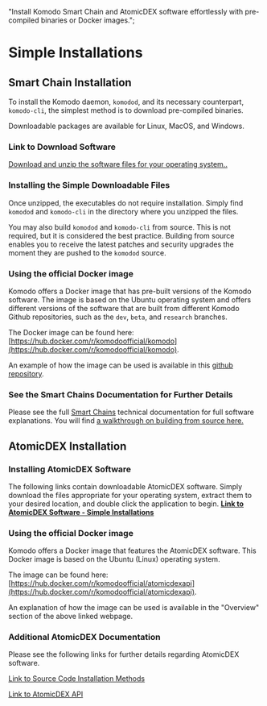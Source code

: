   "Install Komodo Smart Chain and AtomicDEX software effortlessly with pre-compiled binaries or Docker images.";

# Simple Installations

## Smart Chain Installation

To install the Komodo daemon, `komodod`, and its necessary counterpart, `komodo-cli`, the simplest method is to download pre-compiled binaries.

Downloadable packages are available for Linux, MacOS, and Windows.

### Link to Download Software

[Download and unzip the software files for your operating system..](https://github.com/KomodoPlatform/komodo/releases)

### Installing the Simple Downloadable Files

Once unzipped, the executables do not require installation. Simply find `komodod` and `komodo-cli` in the directory where you unzipped the files.

You may also build `komodod` and `komodo-cli` from source. This is not required, but it is considered the best practice. Building from source enables you to receive the latest patches and security upgrades the moment they are pushed to the `komodod` source.

### Using the official Docker image

Komodo offers a Docker image that has pre-built versions of the Komodo software. The image is based on the Ubuntu operating system and offers different versions of the software that are built from different Komodo Github repositories, such as the `dev`, `beta`, and `research` branches.

The Docker image can be found here: [https://hub.docker.com/r/komodoofficial/komodo](https://hub.docker.com/r/komodoofficial/komodo).

An example of how the image can be used is available in this [github repository](https://github.com/tonymorony/komodo_docker_tests).

### See the Smart Chains Documentation for Further Details

Please see the full [Smart Chains](/smart-chains/) technical documentation for full software explanations. You will find [a walkthrough on building from source here.](/smart-chains/setup/installing-from-source/)

## AtomicDEX Installation

### Installing AtomicDEX Software

The following links contain downloadable AtomicDEX software. Simply download the files appropriate for your operating system, extract them to your desired location, and double click the application to begin. [<b>Link to AtomicDEX Software - Simple Installations</b>](https://github.com/KomodoPlatform/komodo-defi-framework/releases)

### Using the official Docker image

Komodo offers a Docker image that features the AtomicDEX software. This Docker image is based on the Ubuntu (Linux) operating system.

The image can be found here: [https://hub.docker.com/r/komodoofficial/atomicdexapi](https://hub.docker.com/r/komodoofficial/atomicdexapi).

An explanation of how the image can be used is available in the "Overview" section of the above linked webpage.

### Additional AtomicDEX Documentation

Please see the following links for further details regarding AtomicDEX software.

[Link to Source Code Installation Methods](/atomicdex/setup/)

[Link to AtomicDEX API](/atomicdex/api/)
